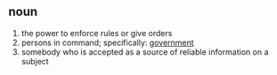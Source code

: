 ==noun==

# the power to enforce rules or give orders
# persons in command; specifically: [[government]]
# somebody who is accepted as a source of reliable information on a subject